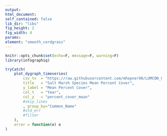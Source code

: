 ```yaml
---
output:
html_document:
self_contained: false
lib_dir: "libs"
fig_height: 2
fig_width: 4
params:
element: "smooth_cordgrass"
---
```


```r
knitr::opts_chunk$set(echo=F, message=F, warning=F)
library(infographiq)
```

<base target="_parent">


```r
tryCatch(
    plot_dygraph_timeseries(
        csv_tv  = "https://raw.githubusercontent.com/mhepner90/LUMCON_ODOTCOMM18/master/prep/data/vegetation_summarized.csv",
        title   = "Salt Marsh Species Mean Percent Cover",
        y_label = "Mean Percent Cover",
        col_t   = "Year",
        col_y   = "percent_cover_mean"
        #skip_lines
        , group_by="Common_Name"
        #std_err   
        #filter
    ),
    error = function(e) e
)
```
